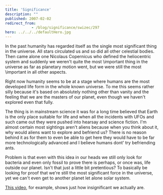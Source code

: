 ```yaml
---
title: 'Significance'
description: ""
published: 2007-02-02
redirect_from: 
            - /blog/significance/swizec/297
hero: ../../../defaultHero.jpg
---
```

In the past humanity has regarded itself as the single most significant thing in the universe. All stars circulated us and so did all other celestial bodies. Then came alone one Nicolaus Copernicus who defined the heliocentric system and suddenly we weren&#x27;t quite the most \\important thing in the universe as far as planetary motion went, but we were still the most \\important in all other aspects.

Right now humanity seems to be at a stage where humans are the most developed life form in the whole known universe. To me this seems rather silly because it&#x27;s based on absolutely nothing other than vanity and the feeling that we are the masters of our planet, even though we haven&#x27;t explored even that fully.

The thing is in mainstream science it was for a long time believed that Earth is the only place suitable for life and when all the incidents with UFOs and such came out they were pushed into hearsay and science fiction. I&#x27;m almost certain most sightings aren&#x27;t aliens because when you think about it, why would aliens want to explore and befriend us? There is no reason behind it as for them to even be able to get here they would have to be far more technologically advanced and I believe humans dont&#x27; try befriending ants.

Problem is that even with this idea in our heads we still only look for bacteria and even only fossil to prove there is perhaps, or once was, life outside our planet. Isn&#x27;t that just a little bit pretentious? To basically be looking for proof that we&#x27;re still the most significant force in the universe, yet we can&#x27;t even get to another planet let alone solar system.

[This video](http://video.google.com/videoplay?docid=-3974466981713172831), for example, shows just how insignificant we actually are.